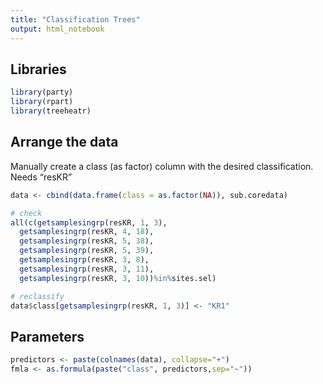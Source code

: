 ```yaml
---
title: "Classification Trees"
output: html_notebook
---
```

## Libraries
```r
library(party)
library(rpart)
library(treeheatr)
```

## Arrange the data
Manually create a class (as factor) column with the desired classification. Needs "resKR"
```r
data <- cbind(data.frame(class = as.factor(NA)), sub.coredata)

# check
all(c(getsamplesingrp(resKR, 1, 3),
  getsamplesingrp(resKR, 4, 18),
  getsamplesingrp(resKR, 5, 38),
  getsamplesingrp(resKR, 5, 39),
  getsamplesingrp(resKR, 3, 8),
  getsamplesingrp(resKR, 3, 11),
  getsamplesingrp(resKR, 3, 10))%in%sites.sel)

# reclassify
data$class[getsamplesingrp(resKR, 1, 3)] <- "KR1"


```

## Parameters
```r

predictors <- paste(colnames(data), collapse="+")
fmla <- as.formula(paste("class", predictors,sep="~"))


```
